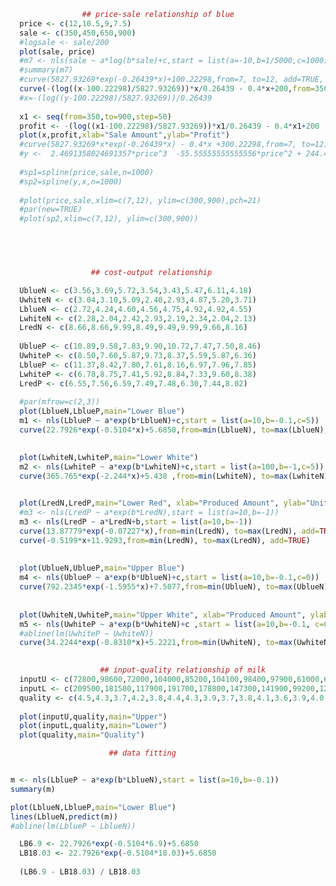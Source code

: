 ```r

                ## price-sale relationship of blue
  price <- c(12,10.5,9,7.5)
  sale <- c(350,450,650,900)
  #logsale <- sale/200
  plot(sale, price)
  #m7 <- nls(sale ~ a*log(b*sale)+c,start = list(a=-10,b=1/5000,c=1000))
  #summary(m7)
  #curve(5827.93269*exp(-0.26439*x)+100.22298,from=7, to=12, add=TRUE, col = "red")
  curve(-(log((x-100.22298)/5827.93269))*x/0.26439 - 0.4*x+200,from=350, to=900, add=TRUE, col = "blue")
  #x=-(log((y-100.22298)/5827.93269))/0.26439
  
  x1 <- seq(from=350,to=900,step=50)
  profit <- -(log((x1-100.22298)/5827.93269))*x1/0.26439 - 0.4*x1+200
  plot(x,profit,xlab="Sale Amount",ylab="Profit")
  #curve(5827.93269*x*exp(-0.26439*x) - 0.4*x +300.22298,from=7, to=12)
  #y <-  2.4691358024691357*price^3  -55.55555555555556*price^2 + 244.44444444444446*price +  1150
  
  #sp1=spline(price,sale,n=1000)
  #sp2=spline(y,x,n=1000)
  
  #plot(price,sale,xlim=c(7,12), ylim=c(300,900),pch=21)
  #par(new=TRUE)
  #plot(sp2,xlim=c(7,12), ylim=c(300,900))



  
```
```r
                  ## cost-output relationship

  UblueN <- c(3.56,3.69,5.72,3.54,3.43,5.47,6.11,4.18)
  UwhiteN <- c(3.04,3.10,5.09,2.40,2.93,4.87,5.20,3.71)
  LblueN <- c(2.72,4.24,4.60,4.56,4.75,4.92,4.92,4.55)
  LwhiteN <- c(2.28,2.04,2.42,2.93,2.19,2.34,2.04,2.13)
  LredN <- c(8.66,8.66,9.99,8.49,9.49,9.99,9.66,8.16)
  
  UblueP <- c(10.89,9.58,7.83,9.90,10.72,7.47,7.50,8.46)
  UwhiteP <- c(8.50,7.60,5.87,9.73,8.37,5.59,5.87,6.36)
  LblueP <- c(11.37,8.42,7.80,7.61,8.16,6.97,7.96,7.85)
  LwhiteP <- c(6.78,8.75,7.41,5.92,8.84,7.33,9.60,8.38)
  LredP <- c(6.55,7.56,6.59,7.49,7.48,6.30,7.44,8.02)
  
  #par(mfrow=c(2,3))
  plot(LblueN,LblueP,main="Lower Blue")
  m1 <- nls(LblueP ~ a*exp(b*LblueN)+c,start = list(a=10,b=-0.1,c=5))
  curve(22.7926*exp(-0.5104*x)+5.6850,from=min(LblueN), to=max(LblueN), add=TRUE)

  
  plot(LwhiteN,LwhiteP,main="Lower White")
  m2 <- nls(LwhiteP ~ a*exp(b*LwhiteN)+c,start = list(a=100,b=-1,c=5))
  curve(365.765*exp(-2.244*x)+5.438 ,from=min(LwhiteN), to=max(LwhiteN), add=TRUE)

  
  plot(LredN,LredP,main="Lower Red", xlab="Produced Amount", ylab="Unit Cost")
  #m3 <- nls(LredP ~ a*exp(b*LredN),start = list(a=10,b=-1))
  m3 <- nls(LredP ~ a*LredN+b,start = list(a=10,b=-1))
  curve(13.87779*exp(-0.07227*x),from=min(LredN), to=max(LredN), add=TRUE)
  curve(-0.5199*x+11.9293,from=min(LredN), to=max(LredN), add=TRUE)
  
  
  plot(UblueN,UblueP,main="Upper Blue")
  m4 <- nls(UblueP ~ a*exp(b*UblueN)+c,start = list(a=10,b=-0.1,c=0))
  curve(792.2345*exp(-1.5955*x)+7.5077,from=min(UblueN), to=max(UblueN), add=TRUE)
  
  
  plot(UwhiteN,UwhiteP,main="Upper White", xlab="Produced Amount", ylab="Unit Cost")
  m5 <- nls(UwhiteP ~ a*exp(b*UwhiteN)+c ,start = list(a=10,b=-0.1, c=0))
  #abline(lm(UwhiteP ~ UwhiteN))
  curve(34.2244*exp(-0.8310*x)+5.2221,from=min(UwhiteN), to=max(UwhiteN), add=TRUE)
  

```


```r

                    ## input-quality relationship of milk
  inputU <- c(72800,98600,72000,104000,85200,104100,98400,97900,61000,64500,110800,53500,62000,103400,118800,73000)
  inputL <- c(209500,181500,117900,191700,178800,147300,141900,99200,126400,141900,194800,145600,160200,172500,174500,137300)
  quality <- c(4.5,4.3,3.7,4.2,3.8,4.4,4.3,3.9,3.7,3.8,4.1,3.6,3.9,4.0,4.2,3.7)
  
  plot(inputU,quality,main="Upper")
  plot(inputL,quality,main="Lower")
  plot(quality,main="Quality")
```

```r
                      ## data fitting


m <- nls(LblueP ~ a*exp(b*LblueN),start = list(a=10,b=-0.1))
summary(m)

plot(LblueN,LblueP,main="Lower Blue")
lines(LblueN,predict(m))
#abline(lm(LblueP ~ LblueN))
```

```r
  LB6.9 <- 22.7926*exp(-0.5104*6.9)+5.6850
  LB18.03 <- 22.7926*exp(-0.5104*18.03)+5.6850
  
  (LB6.9 - LB18.03) / LB18.03
```



























